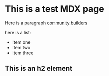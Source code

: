 # This is a test MDX page

Here is a paragraph
[community builders](/n/moderation)

here is a list:

- Item one
- Item two
- Item three

## This is an h2 element


>
